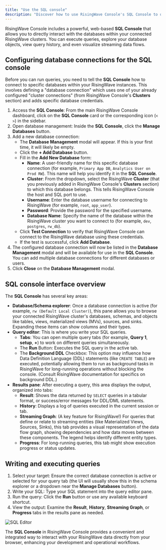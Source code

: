 ```yaml
---
title: "Use the SQL console"
description: "Discover how to use RisingWave Console's SQL Console to query your RisingWave data, explore schemas, view query history, and visualize streaming data flows."
---
```


RisingWave Console includes a powerful, web-based **SQL Console** that allows you to directly interact with the databases within your connected RisingWave clusters. You can execute queries, explore your database objects, view query history, and even visualize streaming data flows.

## Configuring database connections for the SQL console

Before you can run queries, you need to tell the **SQL Console** how to connect to specific databases within your RisingWave instances. This involves defining a "database connection" which uses one of your already configured "cluster connections" (from RisingWave Console's **Clusters** section) and adds specific database credentials.

1.  Access the **SQL Console**: From the main RisingWave Console dashboard, click on the **SQL Console** card or the corresponding icon (`< >`) in the sidebar.
2.  Open database management: Inside the **SQL Console**, click the **Manage Databases** button.
3.  Add a new database connection:
    *   The **Database Management** modal will appear. If this is your first time, it will likely be empty.
    *   Click the **+ Add Database** button.
    *   Fill in the **Add New Database** form:
        *   **Name**: A user-friendly name for this specific database connection (for example, `Primary App DB`, `Analytics User on Prod RW`). This name will help you identify it in the **SQL Console**.
        *   **Cluster**: From the dropdown, select the RisingWave **Cluster** (that you previously added in RisingWave Console's **Clusters** section) to which this database belongs. This tells RisingWave Console the host and SQL port to use.
        *   **Username**: Enter the database username for connecting to RisingWave (for example, `root`, `app_user`).
        *   **Password**: Provide the password for the specified username.
        *   **Database Name**: Specify the name of the database within the RisingWave cluster you want to connect to (for example, `dev`, `postgres`, `rw_db`).
    *   Click **Test Connection** to verify that RisingWave Console can connect to the RisingWave database using these credentials.
    *   If the test is successful, click **Add Database**.
4.  The configured database connection will now be listed in the **Database Management** modal and will be available for use in the **SQL Console**. You can add multiple database connections for different databases or users.
5.  Click **Close** on the **Database Management** modal.

## SQL console interface overview

The **SQL Console** has several key areas:

*   **Database/Schema explorer**: Once a database connection is active (for example, `rw (Default Local Cluster)`), this pane allows you to browse your connected RisingWave cluster's databases, schemas, and objects like tables, views, materialized views (MVs), sources, and sinks. Expanding these items can show columns and their types.
*   **Query editor**: This is where you write your SQL queries.
    *   **Tabs**: You can open multiple query tabs (for example, **Query 1**, **setup**, **+**) to work on different queries simultaneously.
    *   The **Run** Button: Executes the SQL query in the active tab.
    *   The **Background DDL** Checkbox: This option may influence how Data Definition Language (DDL) statements (like `CREATE TABLE`) are executed, potentially allowing them to run as background tasks in RisingWave for long-running operations without blocking the console. (Consult RisingWave documentation for specifics on background DDL.)
*   **Results pane**: After executing a query, this area displays the output, organized into tabs:
    *   **Result**: Shows the data returned by `SELECT` queries in a tabular format, or success/error messages for DDL/DML statements.
    *   **History**: Displays a log of queries executed in the current session or tab.
    *   **Streaming Graph**: (A key feature for RisingWave!) For queries that define or relate to streaming entities (like Materialized Views, Sources, Sinks), this tab provides a visual representation of the data flow graph, showing dependencies and how data moves between these components. The legend helps identify different entity types.
    *   **Progress**: For long-running queries, this tab might show execution progress or status updates.

## Writing and executing queries

1.  Select your target: Ensure the correct database connection is active or selected for your query tab (the UI will usually show this in the schema explorer or a dropdown near the **Manage Databases** button).
2.  Write your SQL: Type your SQL statement into the query editor pane.
3.  Run the query: Click the **Run** button or use any available keyboard shortcut.
4.  View the output: Examine the **Result**, **History**, **Streaming Graph**, or **Progress** tabs in the results pane as needed.

![SQL Editor](/images/risingwave-console/risingwave-console-intro.png)

The **SQL Console** in RisingWave Console provides a convenient and integrated way to interact with your RisingWave data directly from your browser, enhancing your development and operational workflows.